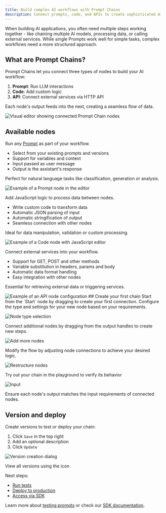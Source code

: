 ```yaml
---
title: Build complex AI workflows with Prompt Chains
description: Connect prompts, code, and APIs to create sophisticated AI systems using our visual editor - no coding required
---
```



When building AI applications, you often need multiple steps working together - like chaining multiple AI models, processing data, or calling external services. While single Prompts work well for simple tasks, complex workflows need a more structured approach.

## What are Prompt Chains?

Prompt Chains let you connect three types of nodes to build your AI workflow:

1. **Prompt**: Run LLM interactions
2. **Code**: Add custom logic
3. **API**: Connect external services via HTTP API

Each node's output feeds into the next, creating a seamless flow of data.

![Visual editor showing connected Prompt Chain nodes](/images/docs/evaluate/how-to/prompt-chains/product-description-generator-and-translator-chain.png)

## Available nodes

<AccordionGroup type="multiple">
<Accordion title="Prompt">

Run any [Prompt](/docs/evaluate/how-to/evaluate-prompts/experiment-in-prompt-playground) as part of your workflow.

- Select from your existing prompts and versions
- Support for variables and context
- Input passed as user message
- Output is the assistant's response

Perfect for natural language tasks like classification, generation or analysis.

![Example of a Prompt node in the editor](/images/docs/evaluate/how-to/prompt-chains/prompt-node.png)
</Accordion>

<Accordion title="Code">

Add JavaScript logic to process data between nodes.

- Write custom code to transform data
- Automatic JSON parsing of input
- Automatic stringification of output
- Seamless connection with other nodes

Ideal for data manipulation, validation or custom processing.

<img src="/images/docs/evaluate/how-to/prompt-chains/code-node.png" liftImageZIndex alt="Example of a Code node with JavaScript editor" className="mb-0" />
</Accordion>

<Accordion title="API">

Connect external services into your workflow.

- Support for GET, POST and other methods
- Variable substitution in headers, params and body
- Automatic data format handling
- Easy integration with other nodes

Essential for retrieving external data or triggering services.

<img src="/images/docs/evaluate/how-to/prompt-chains/api-node.png" liftImageZIndex alt="Example of an API node configuration" className="mb-0" />
</Accordion>
</AccordionGroup>
## Create your first chain

<Steps>
<Step title="Initialize your chain">
Start from the `Start` node by dragging to create your first connection.
</Step>

<Step title="Choose node functionality">
Configure the type and settings for your new node based on your requirements.

![Node type selection](/images/docs/evaluate/how-to/prompt-chains/new-node-state.png)
</Step>

<Step title="Expand the workflow">
Connect additional nodes by dragging from the output handles to create new steps.

![Add more nodes](/images/docs/evaluate/how-to/prompt-chains/add-more-nodes.png)
</Step>

<Step title="Optimize connections">
Modify the flow by adjusting node connections to achieve your desired logic.

![Restructure nodes](/images/docs/evaluate/how-to/prompt-chains/restructure-edges.png)
</Step>

<Step title="Run a test">
Try out your chain in the playground to verify its behavior

![Input](/images/docs/evaluate/how-to/prompt-chains/prompt-chain-input.png)
</Step>
</Steps>


<Warning>

Ensure each node's output matches the input requirements of connected nodes.

</Warning>

## Version and deploy

Create versions to test or deploy your chain:

1. Click `Save` in the top right
2. Add an optional description
3. Click `Update`

![Version creation dialog](/images/docs/evaluate/how-to/prompt-chains/create-version-dialog.png)

<Note>

View all versions using the <Icon icon="file-clock" /> icon

</Note>

Next steps:

- [Run tests](/docs/evaluate/how-to/evaluate-chains/test-prompt-chains)
- [Deploy to production](/docs/evaluate/how-to/evaluate-chains/deploy-prompt-chains)
- [Access via SDK](/docs/evaluate/how-to/evaluate-chains/querying-prompt-chains)

Learn more about [testing prompts](/docs/evaluate/how-to/evaluate-prompts/bulk-comparisons-across-test-cases) or check our [SDK documentation](/docs/sdk/overview).